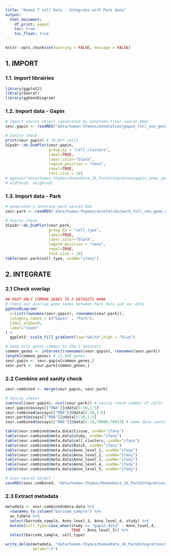 ```yaml
---
title: "Human T cell data - Integrate with Park data"
output:
  html_document:
    df_print: paged
    toc: true
    toc_float: true
---
```


```r
knitr::opts_chunk$set(warning = FALSE, message = FALSE) 
```

## 1. IMPORT

### 1.1. Import librairies
```r
library(ggplot2)
library(Seurat)
library(ggVennDiagram)
```
### 1.2. Import data - Gapin
```r
# Import seurat object (generated by annotate-final-seurat.Rmd)
seur.gapin <- readRDS("data/human-thymus/annotation/gapin_full_seu_gene_names_updated_anno.rds") 

# Sanity check
print(seur.gapin) # 78,607 cells
SCpubr::do_DimPlot(seur.gapin, 
                   group.by = "cell_clusters",
                   label=TRUE,
                   label.color="black",
                   legend.position = "none",
                   repel=TRUE,
                   font.size = 24)
# ggsave("data/human-thymus/HumanData_16_ParkIntegration/gapin_umap.jpeg",
# width=10, height=8)
```


### 1.3. Import data - Park
```r
# generated y annotate-park-seurat.Rmd
seur.park <- readRDS('data/human-thymus/annotation/park_full_seu_gene_names_updated_anno.rds')

# Sanity check
SCpubr::do_DimPlot(seur.park,
                   group.by = "cell_type",
                   label=TRUE,
                   label.color="black",
                   legend.position = "none",
                   repel=TRUE,
                   font.size = 24)
table(seur.park$cell_type, useNA="ifany")
```
## 2. INTEGRATE

### 2.1 Check overlap
```r
## KEEP ONLY COMMON GENES TO 2 DATASETS ####
# check out overlap gene names between Park data and our data
ggVennDiagram(
  x=list(rownames(seur.gapin), rownames(seur.park)),
  category.names = c("Gapin" , "Park"),
  label_alpha=0,
  label="count"
) +
  ggplot2::scale_fill_gradient(low="white",high = "blue")

# keep only genes common to the 2 datasets
common_genes <- intersect(rownames(seur.gapin), rownames(seur.park))
length(common_genes) # 13,988 genes
seur.gapin <- seur.gapin[common_genes,]
seur.park <- seur.park[common_genes,]
```

### 2.2 Combine and sanity check
```r
seur.combined <- merge(seur.gapin, seur.park)

# Sanity checks
sum(ncol(seur.gapin), ncol(seur.park)) # sanity check number of cells
seur.gapin@assays[["RNA"]]@data[5:10,1:5]
seur.combined@assays[["RNA"]]@data[5:10,1:5]
seur.park@assays[["RNA"]]@data[5:10,1:5]
seur.combined@assays[["RNA"]]@data[5:10,78608:78613] # same data counts

table(seur.combined@meta.data$tissue, useNA="ifany")
table(seur.combined@meta.data$study, useNA="ifany")
table(seur.combined@meta.data$cell_clusters, useNA="ifany")
table(seur.combined@meta.data$Batch, useNA="ifany")
table(seur.combined@meta.data$Anno_level_1, useNA="ifany")
table(seur.combined@meta.data$Anno_level_2, useNA="ifany")
table(seur.combined@meta.data$Anno_level_3, useNA="ifany")
table(seur.combined@meta.data$Anno_level_4, useNA="ifany")
table(seur.combined@meta.data$Anno_level_5, useNA="ifany")

# Save seurat object
saveRDS(seur.combined, "data/human-thymus/HumanData_16_ParkIntegration/seurat_integrated_fullpark_fullgapin.rds")
```

### 2.3 Extract metadata
```r
metadata <- seur.combined@meta.data %>% 
  rownames_to_column("barcode_sample") %>%
  as_tibble %>%
  select(barcode_sample, Anno_level_3, Anno_level_4, study) %>%
  mutate(cell_type=case_when(study == "gapin_data" ~ Anno_level_4,
                             TRUE ~ Anno_level_3)) %>%
  select(barcode_sample, cell_type)

write_delim(metadata, "data/human-thymus/HumanData_16_ParkIntegration/metadata.tsv",
            delim="\t")
```

